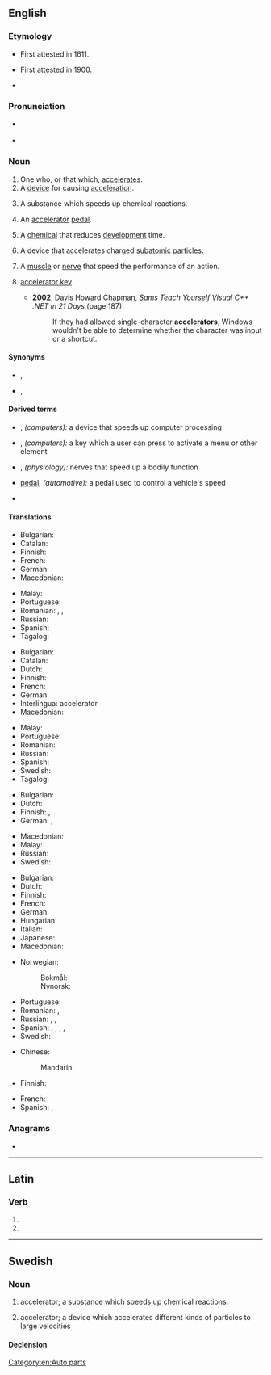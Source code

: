==English==

===Etymology===
* First attested in 1611.
* {{sense|motor vehicle}} First attested in 1900.
* {{suffix|accelerate|or|lang=en}}

===Pronunciation===
* {{a|US}} {{IPA|/æk.ˈsɛl.ə.ˌɹeɪ.tɚ/|/æk.ˈsɛl.ə.ˌɹeɪt.ɚ/|/ɪk.ˈsɛl.ə.ˌɹeɪt.ɚ/|lang=en}}
* {{audio|en-us-accelerator.ogg|Audio (US)|lang=en}}

===Noun===
{{en-noun}}

# One who, or that which, [[accelerate]]s.
# A [[device]] for causing [[acceleration]].
# {{lb|en|chemistry}} A substance which speeds up chemical reactions.
# {{lb|en|vehicle}} An [[accelerator]] [[pedal]].
# {{lb|en|photography}} A [[chemical]] that reduces [[development]] time.
# {{lb|en|physics}} A device that accelerates charged [[subatomic]] [[particles]].
# {{lb|en|physiology|medical}} A [[muscle]] or [[nerve]] that speed the performance of an action.
# {{lb|en|computing}} [[accelerator key]]
#* '''2002''', Davis Howard Chapman, ''Sams Teach Yourself Visual C++ .NET in 21 Days'' (page 187)
#*: If they had allowed single-character '''accelerators''', Windows wouldn't be able to determine whether the character was input or a shortcut.

====Synonyms====
* {{sense|accelerator pedal|US}} {{l|en|gas pedal}}, {{l|en|gas}}
* {{sense|accelerates subatomic particles}} {{l|en|particle accelerator}}, {{l|en|atom smasher}}

====Derived terms====
{{der-top}}
* {{l|en|accelerator card}}, ''(computers):'' a device that speeds up computer processing
* {{l|en|accelerator key}}, ''(computers):'' a key which a user can press to activate a menu or other element
* {{l|en|accelerator nerves}}, ''(physiology):'' nerves that speed up a bodily function
{{der-mid}}
* {{l|en|accelerator}} [[pedal]], ''(automotive):'' a pedal used to control a vehicle's speed
* {{l|en|particle accelerator}}
{{der-bottom}}

====Translations====
{{trans-top|one who, or that which, accelerates}}
* Bulgarian: {{t|bg|ускорител}}
* Catalan: {{t|ca|accelerador|m}}
* Finnish: {{t|fi|kiihdyttäjä}}
* French: {{t+|fr|accélérateur|m}}
* German: {{t|de|Beschleuniger|m}}
* Macedonian: {{t|mk|забрзувач|m|tr=zab'rzuvač}}
{{trans-mid}}
* Malay: {{t|ms|pemecut}}
* Portuguese: {{t+|pt|acelerador|m}}
* Romanian: {{t+|ro|accelerator|m}}, {{t|ro|iuțitor|m}}, {{t|ro|repezitor|m}}
* Russian: {{t+|ru|ускори́тель|m}}
* Spanish: {{t+|es|acelerador|m}}
* Tagalog: {{t|tl|pandarasig}}
{{trans-bottom}}

{{trans-top|a device for causing acceleration}}
* Bulgarian: {{t|bg|ускорител}}
* Catalan: {{t|ca|accelerador|m}}
* Dutch: {{t+|nl|versneller|m}}
* Finnish: {{t+|fi|kiihdytin}}
* French: {{t+|fr|accélérateur|m}}
* German: {{t|de|Beschleuniger|m}}
* Interlingua: accelerator
* Macedonian: {{t|mk|забрзувач|m|tr=zab'rzuvač}}
{{trans-mid}}
* Malay: {{t|ms|pemecut}}
* Portuguese: {{t+|pt|acelerador}}
* Romanian: {{t+|ro|accelerator|n}}
* Russian: {{t+|ru|ускори́тель|m}}
* Spanish: {{t+|es|acelerador|m}}
* Swedish: {{t+|sv|accelerator|c}}
* Tagalog: {{t|tl|pandarasig}}
{{trans-bottom}}

{{trans-top|a substance which speeds up chemical reactions}}
* Bulgarian: {{t+|bg|катализатор}}
* Dutch: {{t+|nl|katalysator|m}}
* Finnish: {{t+|fi|katalyytti}}, {{t+|fi|kiihdytin}}
* German: {{t|de|Beschleuniger|m}}, {{t+|de|Katalysator|m}}
{{trans-mid}}
* Macedonian: {{t|mk|катализатор|m|tr=katalizátor}}
* Malay: {{t|ms|pencepat}}
* Russian: {{t+|ru|катализа́тор|m}}
* Swedish: {{t+|sv|accelerator|c}}
{{trans-bottom}}

{{trans-top|accelerator pedal}}
* Bulgarian: {{t|bg|педал за газта}}
* Dutch: {{t+|nl|gaspedaal|n}}
* Finnish: {{t+|fi|kaasupoljin}}
* French: {{t+|fr|accélérateur|m}}
* German: {{t+|de|Gaspedal|n}}
* Hungarian: {{t+|hu|gázpedál}}
* Italian: {{t+|it|acceleratore}}
* Japanese: {{t+|ja|アクセル|tr=akuseru|sc=Jpan}}
* Macedonian: {{t|mk|педал за гас|m|tr=pédal za gas}}
{{trans-mid}}
* Norwegian:
*: Bokmål: {{t+|nb|gasspedal|m}}
*: Nynorsk: {{t|nn|gasspedal|m}}
* Portuguese: {{t+|pt|acelerador|m}}
* Romanian: {{t|ro|pedală de accelerare|f}}, {{t+|ro|accelerator|n}}
* Russian: {{t|ru|педа́ль га́за|f}}, {{t+|ru|газ|m}}, {{t+|ru|акселера́тор|m}}
* Spanish: {{t+|es|acelerador|m}}, {{qualifier|colloquial, Chile}} {{t+|es|chala|f}}, {{t+|es|chancla|f}} {{qualifier|Costa Rica}}, {{t+|es|chancleta|f}} {{qualifier|Colombia}}, {{t+|es|chola|f}} {{qualifier|Venezuela}}
* Swedish: {{t+|sv|gaspedal|c}}
{{trans-bottom}}

{{trans-top|program for startup companies}}
* Chinese:
*: Mandarin: {{t|cmn|種子加速器}}
* Finnish: {{t|fi|kiihdyttämö}}
{{trans-mid}}
* French: {{t+|fr|accélérateur|m}}
* Spanish: {{t|es|aceleradora de startups|f}}, {{t|es|aceleradora de semillas}}
{{trans-bottom}}

===Anagrams===
* {{anagrams|en|retrocaecal}}

[[Category:en:Auto parts]]

----

==Latin==

===Verb===
{{la-verb-form|accelerātor}}

# {{inflection of|accelerō||2|s|futr|pasv|impr|lang=la}}
# {{inflection of|accelerō||3|s|futr|pasv|impr|lang=la}}

----

==Swedish==

===Noun===
{{sv-noun|c}}

# {{lb|sv|chemistry}} accelerator; a substance which speeds up chemical reactions.
# {{lb|sv|physics}} accelerator; a device which accelerates different kinds of particles to large velocities

====Declension====
{{sv-infl-noun-c-r|3=acceleratore}}
